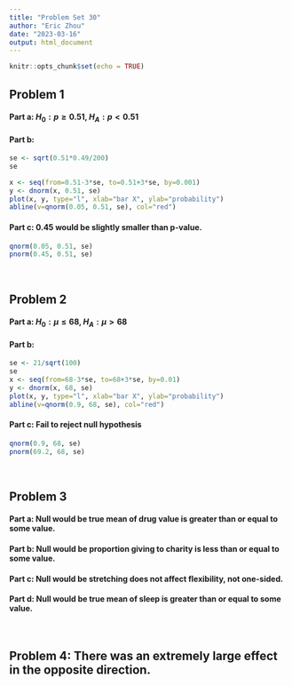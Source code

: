 ---
title: "Problem Set 30"
author: "Eric Zhou"
date: "2023-03-16"
output: html_document
---

```{r setup, include=FALSE}
knitr::opts_chunk$set(echo = TRUE)
```

## **Problem 1**

#### **Part a**: $H_0: p \geq 0.51$, $H_A: p<0.51$

#### **Part b**:

```{r}
se <- sqrt(0.51*0.49/200)
se

x <- seq(from=0.51-3*se, to=0.51+3*se, by=0.001)
y <- dnorm(x, 0.51, se)
plot(x, y, type="l", xlab="bar X", ylab="probability")
abline(v=qnorm(0.05, 0.51, se), col="red")
```

#### **Part c**: 0.45 would be slightly smaller than p-value.

```{r}
qnorm(0.05, 0.51, se)
pnorm(0.45, 0.51, se)
```

<br>

## **Problem 2**

#### **Part a**: $H_0: \mu \leq 68$, $H_A: \mu>68$

#### **Part b**:

```{r}
se <- 21/sqrt(100)
se
x <- seq(from=68-3*se, to=68+3*se, by=0.01)
y <- dnorm(x, 68, se)
plot(x, y, type="l", xlab="bar X", ylab="probability")
abline(v=qnorm(0.9, 68, se), col="red")
```

#### **Part c**: Fail to reject null hypothesis

```{r}
qnorm(0.9, 68, se)
pnorm(69.2, 68, se)
```

<br>

## **Problem 3**

#### **Part a**: Null would be true mean of drug value is greater than or equal to some value.

#### **Part b**: Null would be proportion giving to charity is less than or equal to some value.

#### **Part c**: Null would be stretching does not affect flexibility, not one-sided.

#### **Part d**: Null would be true mean of sleep is greater than or equal to some value.

<br>

## **Problem 4: There was an extremely large effect in the opposite direction.**
